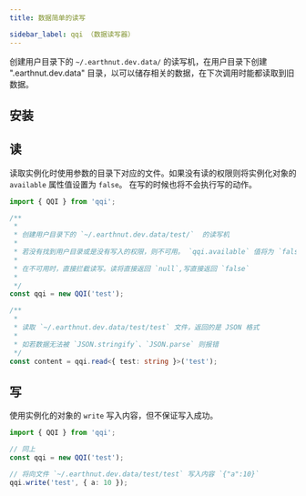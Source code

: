 ```yaml
---
title: 数据简单的读写

sidebar_label: qqi （数据读写器）
---
```


<PackageInfo packageName="qqi" />

创建用户目录下的 `~/.earthnut.dev.data/` 的读写机，在用户目录下创建 ".earthnut.dev.data" 目录，以可以储存相关的数据，在下次调用时能都读取到旧数据。

## 安装

<InstallInfo name="qqi" />

## 读

读取实例化时使用参数的目录下对应的文件。如果没有读的权限则将实例化对象的 `available` 属性值设置为 `false`。
在写的时候也将不会执行写的动作。

```ts
import { QQI } from 'qqi';

/**
 *
 * 创建用户目录下的 `~/.earthnut.dev.data/test/`  的读写机
 *
 * 若没有找到用户目录或是没有写入的权限，则不可用。 `qqi.available` 值将为 `false`
 *
 * 在不可用时，直接拦截读写。读将直接返回 `null`,写直接返回 `false`
 *
 */
const qqi = new QQI('test');

/**
 *
 * 读取 `~/.earthnut.dev.data/test/test` 文件，返回的是 JSON 格式
 *
 * 如若数据无法被 `JSON.stringify`、`JSON.parse` 则报错
 */
const content = qqi.read<{ test: string }>('test');
```

## 写

使用实例化的对象的 `write` 写入内容，但不保证写入成功。

```ts
import { QQI } from 'qqi';

// 同上
const qqi = new QQI('test');

// 将向文件 `~/.earthnut.dev.data/test/test` 写入内容 `{"a":10}`
qqi.write('test', { a: 10 });
```
